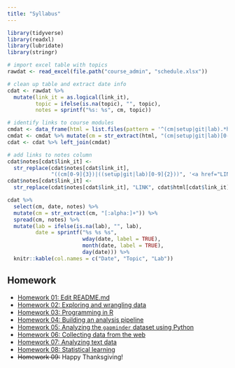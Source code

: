 ```yaml
---
title: "Syllabus"
---
```


```r
library(tidyverse)
library(readxl)
library(lubridate)
library(stringr)
```

```r
# import excel table with topics
rawdat <- read_excel(file.path("course_admin", "schedule.xlsx"))

# clean up table and extract date info
cdat <- rawdat %>%
  mutate(link_it = as.logical(link_it),
         topic = ifelse(is.na(topic), "", topic),
         notes = sprintf("%s: %s", cm, topic))

# identify links to course modules
cmdat <- data_frame(html = list.files(pattern = '^(cm|setup|git|lab).*html$'))
cmdat <- cmdat %>% mutate(cm = str_extract(html, "(cm|setup|git|lab)[0-9]+"))
cdat <- cdat %>% left_join(cmdat)

# add links to notes column
cdat$notes[cdat$link_it] <-
  str_replace(cdat$notes[cdat$link_it],
              "((cm[0-9]{3})|((setup|git|lab)[0-9]{2}))", '<a href="LINK">\\1</a>')
cdat$notes[cdat$link_it] <-
  str_replace(cdat$notes[cdat$link_it], "LINK", cdat$html[cdat$link_it])
```

```r
cdat %>%
  select(cm, date, notes) %>%
  mutate(cm = str_extract(cm, "[:alpha:]+")) %>%
  spread(cm, notes) %>%
  mutate(lab = ifelse(is.na(lab), "", lab),
         date = sprintf("%s %s %s",
                        wday(date, label = TRUE),
                        month(date, label = TRUE),
                        day(date))) %>%
  knitr::kable(col.names = c("Date", "Topic", "Lab"))
```

## Homework

* [Homework 01: Edit README.md](hw01_edit-README.html)
* [Homework 02: Exploring and wrangling data](hw02-explore-wrangle-data.html)
* [Homework 03: Programming in R](hw03-programming.html)
* [Homework 04: Building an analysis pipeline](hw04-analysis-pipeline.html)
* [Homework 05: Analyzing the `gapminder` dataset using Python](hw05-python-data-analysis.html)
* [Homework 06: Collecting data from the web](hw06-webdata.html)
* [Homework 07: Analyzing text data](hw07-text_analysis.html)
* [Homework 08: Statistical learning](hw08-statistical_learning.html)
* ~~Homework 09:~~  Happy Thanksgiving!
